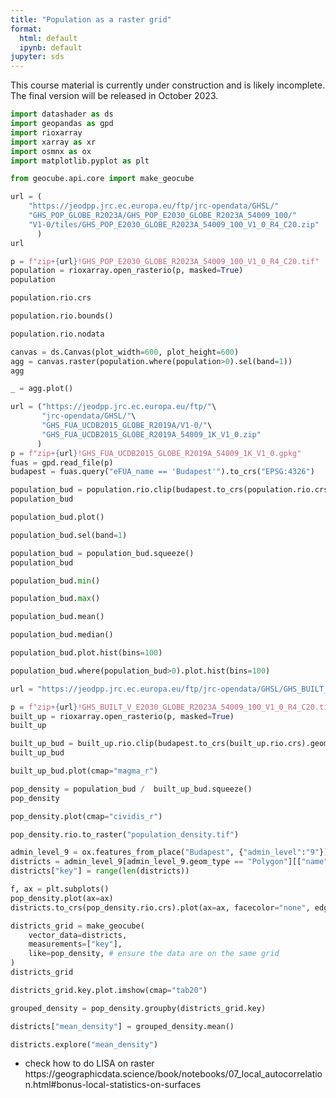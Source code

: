 ```yaml
---
title: "Population as a raster grid"
format:
  html: default
  ipynb: default
jupyter: sds
---
```


::: {.callout-caution}
This course material is currently under construction and is likely incomplete. The final
version will be released in October 2023.
:::

```python
import datashader as ds
import geopandas as gpd
import rioxarray
import xarray as xr
import osmnx as ox
import matplotlib.pyplot as plt

from geocube.api.core import make_geocube
```

```python
url = (
    "https://jeodpp.jrc.ec.europa.eu/ftp/jrc-opendata/GHSL/"
    "GHS_POP_GLOBE_R2023A/GHS_POP_E2030_GLOBE_R2023A_54009_100/"
    "V1-0/tiles/GHS_POP_E2030_GLOBE_R2023A_54009_100_V1_0_R4_C20.zip"
      )
url
```

```python
p = f"zip+{url}!GHS_POP_E2030_GLOBE_R2023A_54009_100_V1_0_R4_C20.tif"
population = rioxarray.open_rasterio(p, masked=True)
population
```

```python
population.rio.crs
```

```python
population.rio.bounds()
```

```python
population.rio.nodata
```

```python
canvas = ds.Canvas(plot_width=600, plot_height=600)
agg = canvas.raster(population.where(population>0).sel(band=1))
agg
```

```python
_ = agg.plot()
```

```python
url = ("https://jeodpp.jrc.ec.europa.eu/ftp/"\
       "jrc-opendata/GHSL/"\
       "GHS_FUA_UCDB2015_GLOBE_R2019A/V1-0/"\
       "GHS_FUA_UCDB2015_GLOBE_R2019A_54009_1K_V1_0.zip"
      )
p = f"zip+{url}!GHS_FUA_UCDB2015_GLOBE_R2019A_54009_1K_V1_0.gpkg"
fuas = gpd.read_file(p)
budapest = fuas.query("eFUA_name == 'Budapest'").to_crs("EPSG:4326")
```

```python
population_bud = population.rio.clip(budapest.to_crs(population.rio.crs).geometry)
population_bud
```

```python
population_bud.plot()
```

```python
population_bud.sel(band=1)
```

```python
population_bud = population_bud.squeeze()
population_bud
```

```python
population_bud.min()
```

```python
population_bud.max()
```

```python
population_bud.mean()
```

```python
population_bud.median()
```

```python
population_bud.plot.hist(bins=100)
```

```python
population_bud.where(population_bud>0).plot.hist(bins=100)
```

```python
url = "https://jeodpp.jrc.ec.europa.eu/ftp/jrc-opendata/GHSL/GHS_BUILT_V_GLOBE_R2023A/GHS_BUILT_V_E2030_GLOBE_R2023A_54009_100/V1-0/tiles/GHS_BUILT_V_E2030_GLOBE_R2023A_54009_100_V1_0_R4_C20.zip"
```

```python
p = f"zip+{url}!GHS_BUILT_V_E2030_GLOBE_R2023A_54009_100_V1_0_R4_C20.tif"
built_up = rioxarray.open_rasterio(p, masked=True)
built_up
```

```python
built_up_bud = built_up.rio.clip(budapest.to_crs(built_up.rio.crs).geometry)
built_up_bud
```

```python
built_up_bud.plot(cmap="magma_r")
```

```python
pop_density = population_bud /  built_up_bud.squeeze()
pop_density
```

```python
pop_density.plot(cmap="cividis_r")
```

```python
pop_density.rio.to_raster("population_density.tif")
```

```python
admin_level_9 = ox.features_from_place("Budapest", {"admin_level":"9"})
districts = admin_level_9[admin_level_9.geom_type == "Polygon"][["name", "name:en", "geometry"]].reset_index()
districts["key"] = range(len(districts))
```

```python
f, ax = plt.subplots()
pop_density.plot(ax=ax)
districts.to_crs(pop_density.rio.crs).plot(ax=ax, facecolor="none", edgecolor="red", linewidth=1, aspect=None)
```

```python
districts_grid = make_geocube(
    vector_data=districts,
    measurements=["key"],
    like=pop_density, # ensure the data are on the same grid
)
districts_grid
```

```python
districts_grid.key.plot.imshow(cmap="tab20")
```

```python
grouped_density = pop_density.groupby(districts_grid.key)
```

```python
districts["mean_density"] = grouped_density.mean()
```

```python
districts.explore("mean_density")
```

- check how to do LISA on raster https://geographicdata.science/book/notebooks/07_local_autocorrelation.html#bonus-local-statistics-on-surfaces